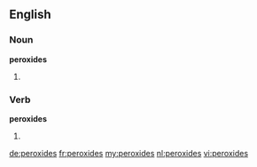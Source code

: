 ==English==

===Noun===
'''peroxides'''

# {{plural of|peroxide}}

===Verb===
'''peroxides'''

# {{third-person singular of|[[peroxide]]}}

[[de:peroxides]]
[[fr:peroxides]]
[[my:peroxides]]
[[nl:peroxides]]
[[vi:peroxides]]